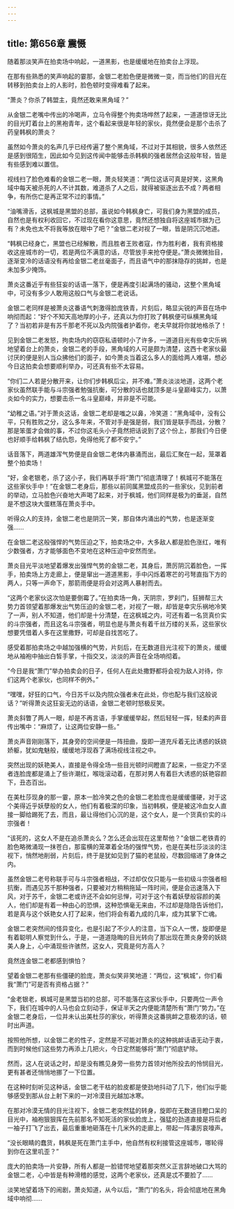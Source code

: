 ```yaml
---
---
---
```

title: 第656章 震慑
---



随着那淡笑声在拍卖场中响起，一道黑影，也是缓缓地在拍卖台上浮现。

在那有些熟悉的笑声响起的霎那，金银二老脸色便是微微一变，而当他们的目光在转移到拍卖台上的人影时，脸色顿时变得难看了起来。

“萧炎？你杀了韩盟主，竟然还敢来黑角域？”

从金银二老嘴中传出的冷喝声，立马令得整个拘卖场哗然了起来，一道道惊讶无比的目光盯着台上的黑袍青年，这个看起来很是年轻的家伙，竟然便会是那个击杀了药皇韩枫的萧炎？

虽然如今萧炎的名声几乎已经传遍了整个黑角域，不过对于其相貌，很多人依然还是感到很陌生，因此如今见到这传闻中能够击杀韩枫的强者居然会这般年轻，皆是有些感到难以置信。

视线扫了脸色难看的金银二老一眼，萧炎轻笑道：“两位这话可真是好笑，这黑角域中每天被杀死的人不计其数，难道杀了人之后，就得被驱逐出去不成？两者相争，有所伤亡是再正常不过的事情。”

“油嘴滑舌，这枫城是黑盟的总部，虽说如今韩枫身亡，可我们身为黑盟的成员，自然也是有权利收回它，不过现在看你这意思，竟然还想独自将这座城市据为己有？未免也太不将我等放在眼中了吧？”金银二老对视了一眼，皆是阴沉沉地道。

“韩枫已经身亡，黑盟也已经解散，而且胜者王败者寇，作为胜利者，我有资格接收这座城市的一切，若是两位不满意的话，尽管放手来抢夺便是。”萧炎微微抬目，逐渐变冷的话语没有再给金银二老丝毫面子，而且语气中的那抹隐存的挑衅，也是未加多少掩饰。

萧炎这番近乎有些狂妄的话语一落下，便是再度引起满场的骚动，这整个黑角域中，可没有多少人敢用这般口气与金银二老说话。

金银二老同样是被萧炎这番语气刺激得脸庞铁青，片刻后，略显尖锐的声音在场中响彻而起：“好个不知天高地厚的小子，还真以为你打败了韩枫便可纵横黑角域了？当初若非是有苏千那老不死以及内院强者护着你，老夫早就将你就地格杀了！

见到金银二老发怒，拘卖场内的窃窃私语顿时小了许多，一道道目光有些幸灾乐祸地望着台上的萧炎，金银二老的手段，黑角域的人可是颇为清楚，这西十老家伙最讨厌的便是别人当众拂他们的面子，如今萧炎当着这么多人的面给两人难堪，想必今日这拍卖会想要顺利举办，可还真有些不太容易。

“你们二人若是分散开来，让你们步韩枫后尘，并不难。”萧炎淡淡地道，这两个老家伙虽然联手能与斗宗强者勉强抗衡，可分散的话也就顶多是斗皇巅峰实力，以萧炎如今的实力，想要击杀一名斗皇巅峰，并非是不可能。

“幼稚之语。”对于萧炎这话，金银二老却是嗤之以鼻，冷笑道：“黑角域中，没有公平，只有胜败之分，这么多年来，不管对手是强是弱，我们皆是联手而战，分散？那是笨蛋才会做的事，不过你这毛头小子竟然把话说到了这个份上，那我们今日便也好顺手给韩枫了结仇怨，免得他死了都不安宁。”

话音落下，两道雄浑气势便是自金银二老体内暴涌而出，最后汇聚在一起，笼罩着整个拍卖场！

“好，金老银老，杀了这小子，我们再联手将“萧门”彻底清理了！枫城可不能落在这些家伙手中！”在金银二老身后，那些以前同属黑盟成员的一些家伙，见到前者的举动，立马脸色兴奋地大声喝了起来，对于枫城，他们同样是极为的垂涎，自然是不想这块大蛋糕落在萧炎手中。

听得众人的支持，金银二老也是阴沉一笑，那自体内涌出的气势，也是逐渐变强……

在金银二老这般强悍的气势压迫之下，拍卖场之中，大多敌人都是脸色涨红，唯有少数强者，方才能够面色不变地在这种压迫中安然而坐。

萧炎目光平淡地望着爆发出强悍气势的金银二老，其身后，萧厉阴沉着脸色，一挥手，拍卖场上方走廊上，便是窜出一道道黑影，手中闪烁着寒芒的弓弩直指下方的两人，只等一声命下，那箭雨便是将会对这两人暴射而去。

“这两个老家伙这次怕是要倒霉了。”在拍卖场一角，天阴宗，罗刹门，狂狮帮三大势力首领望着那爆发出气势压迫的金银二老，对视了一眼，却皆是幸灾乐祸地冷笑了一声，别人不知道，他们却是十分清楚，在这枫城之内，可还有着一名货真价实的斗宗强者，而且这名斗宗强者，明显也是与萧炎有着千丝万缕的关系，这些家伙想要凭借着人多在这里撒野，可却是自找苦吃了。

感受着那拍卖场之中越加强横的气势，片刻后，在无数道目光注视下的萧炎，缓缓地从袖袍中抽出白皙手掌，十指交叉，淡淡的声音在全场响彻着。

“今日是我“萧门”举办拍卖会的日子，任何人在此处撒野都将会视为敌人对待，你们这两个老家伙，也同样不例外。”

“嘿嘿，好狂的口气，今日苏千以及内院众强者未在此处，你也配与我们这般说话？”听得萧炎这狂妄无边的话语，金银二老顿时怒极反笑。

萧炎斜瞥了两人一眼，却是不再言语，手掌缓缓举起，然后轻轻一挥，轻柔的声音传出嘴中：“麻烦了，让这两位安静一些。”

萧炎声音刚刚落下，其身旁的空间便是一阵扭曲，旋即一道充斥着无比诱惑的妖娆娇躯，犹如鬼魅般，缓缓地浮现吞了满场视线注视之中。

突然出现的妖艳美人，直接是令得全场一些目光顿时间瞪直了起来，一些定力不坚者连脸庞都是涌上了些许潮红，喉咙滚动着，在那对男人有着巨大诱惑的妖艳容颜下，丑态百出。

在美杜莎现身的那一霎，原本一脸冷笑之色的金银二老脸庞也是缓缓僵硬，对于这个美得近乎妖孽般的女人，他们有着极深的印象，当初韩枫，便是被这冷血女人直接一脚给踢死了去，而且，最让得他们心沉的是，这个女人，是一个货真价实的斗宗强者！

“该死的，这女人不是在追杀萧炎么？怎么还会出现在这里帮他？”金银二老铁青的脸色略微涌现一抹苍白，那蛮横的笼罩着全场的强悍气势，也是在美杜莎淡淡的注视下，悄然地削弱，片刻后，终于是犹如见到了猫的老鼠般，尽数回缩进了身体之内。

虽然金银二老号称联手可与斗宗强者相战，不过却仅仅只能与一些初级斗宗强者相抗衡，而遇见苏千那种强者，只要被对方稍稍拖延一阵时间，便是会迅速落入下风，对于苏千，金银二老或许还不会如何忌惮，可对于这个有着妖孽般容颜的美人，他们却是有着一种由心的恐惧，这种恐惧毫无来由，不过却是隐隐告诉他们，若是真与这个妖艳女人打了起来，他们将会有着九成的几率，成为其掌下亡魂。

金银二老突然间的怪异变化，也是引起了不少人的注意，当下众人一愣，旋即便是有着聪明人察觉到什么，于是，一道道隐晦的目光转向了那出现在萧炎身旁的妖娆美人身上，心中涌现些许骇然，这女人，究竟是何方高人？

竟然连金银二老都感到惧怕？

望着金银二老那有些僵硬的脸庞，萧炎似笑非笑地道：“两位，这“枫城”，你们看我“萧门”可是否有资格占据？”

“金老银老，枫城可是黑盟当初的总部，可不能落在这家伙手中，只要两位一声令下，我们在城中的人马也会立刻动手，保证半天之内便能清楚所有“萧门”势力。”在金银二老身后，一位并未认出美杜莎的家伙，听得萧炎这番挑衅之意极浓的话，顿时出声道。

按照他所想，以金银二老的性子，定然是不可能对萧炎的这种挑衅话语无动于衷，而到时候他们这些势力再添上几把火，今日定然能够将“萧门”彻底铲除。

然而，这人在说话之时，却是没有瞧见身旁一些势力首领对他所投去的怜悯目光，更有甚者还悄悄地挪了一下位置。

在这种时刻听见这种话，金银二老干枯的脸皮都是使劲地抖动了几下，他们似乎能够感受到那从台上射下来的一对冷漠目光越加冰寒。

在那对冷漠无情的目光注视下，金银二老突然猛的转身，旋即在无数道目瞪口呆的目光中，袖袍狠狠挥在先前那名不知死活的家伙脸庞上，强猛的劲道直接是将后者一袖子打飞了出去，最后重重地砸落在十几米外的走廊上，带起一阵凄厉哀嚎声。

“没长眼睛的蠢货，韩枫是死在萧门主手中，他自然有权利接管这座城市，哪轮得到你在这里叽歪？”

庞大的拍卖场一片安静，所有人都是一脸错愕地望着那突然义正言辞地破口大骂的金银二老，心中皆是有种滑稽的感觉，这两个老家伙，还真是忒不要脸了……

淡笑地望着场下的闹剧，萧炎知道，从今以后，“萧门”的名头，将会彻底地在黑角域中响彻……